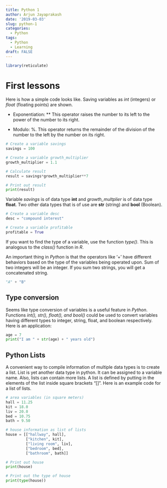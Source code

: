 ```yaml
---
title: Python 1
author: Arjun Jayaprakash
date: '2019-03-03'
slug: python-1
categories:
  - Python
tags:
  - Python
  - Learning
draft: FALSE  
---
```


```r
library(reticulate)
```

# First lessons

Here is how a simple code looks like. Saving variables as _int_ (integers) or _float_ (floating points) are shown. 

* Exponentiation: ** This operator raises the number to its left to the power of the number to its right. 

* Modulo: %. This operator returns the remainder of the division of the number to the left by the number on its right. 

```python
# Create a variable savings
savings = 100

# Create a variable growth_multiplier
growth_multiplier = 1.1

# Calculate result
result = savings*growth_multiplier**7

# Print out result
print(result)
```

Variable _savings_ is of data type **int** and *growth_multplier* is of data type **float**. Two other data types that is of use are **str** (string) and **bool** (Boolean).

```python
# Create a variable desc
desc = "compound interest"

# Create a variable profitable
profitable = True
```

If you want to find the type of a variable, use the function *type()*. This is analogous to the *class()* function in *R*.

An important thing in *Python* is that the operators like '+' have different behaviors based on the type of the variables being operated upon. Sum of two integers will be an integer. If you sum two strings, you will get a concatenated string.

```python
"A" + "B"
```

## Type conversion

Seems like type conversion of variables is a useful feature in *Python*. Functions _int(), str(), float(), and bool()_ could be used to convert variables having different types to integer, string, float, and boolean respectively. Here is an application:

```python
age = 7
print("I am " + str(age) + " years old")
```

## Python Lists

A convenient way to compile information of multiple data types is to create a list. List is yet another data type in python. It can be assigned to a variable name. Also, lists can contain more lists. A list is defined by putting in the elements of the list inside square brackets "[]". Here is an example code for a list of lists.

```python
# area variables (in square meters)
hall = 11.25
kit = 18.0
liv = 20.0
bed = 10.75
bath = 9.50

# house information as list of lists
house = [["hallway", hall],
         ["kitchen", kit],
         ["living room", liv],
         ["bedroom", bed],
         ["bathroom", bath]]

# Print out house
print(house)

# Print out the type of house
print(type(house))
```

